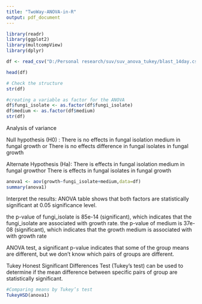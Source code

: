```yaml
---
title: "TwoWay-ANOVA-in-R"
output: pdf_document
---
```


```r
library(readr)
library(ggplot2)
library(multcompView)
library(dplyr)
```

```r
df <- read_csv("D:/Personal research/suv/suv_anova_tukey/blast_14day.csv",show_col_types = FALSE)
```

```r
head(df)
```


```r
# Check the structure
str(df)
```


```r
#creating a variable as factor for the ANOVA
df$fungi_isolate <- as.factor(df$fungi_isolate)
df$medium <- as.factor(df$medium)
str(df)
```

Analysis of variance

Null hypothesis (H0) :     There is no effects in fungal isolation medium in fungal growth or
                           There is no effects difference in fungal isolates in fungal growth

Alternate Hypothesis (Ha): There is effects in fungal isolation medium in fungal growthor
                           There is effects in fungal isolates in fungal growth

```r
anova1 <- aov(growth~fungi_isolate+medium,data=df)
summary(anova1)
```
Interpret the results:
ANOVA table shows that both factors are statistically significant at 0.05 significance level.

the p-value of fungi_isolate is 85e-14 (significant), which indicates that the fungi_isolate are associated with growth rate.
the p-value of medium is 37e-08 (significant), which indicates that the growth medium is associated with with growth rate

ANOVA test, a significant p-value indicates that some of the group means are different, but we don’t know which pairs of groups are different.

Tukey Honest Significant Differences Test (Tukey's test) can be used to determine if the mean difference between specific pairs of group are statistically significant.

```r
#Comparing means by Tukey’s test
TukeyHSD(anova1)


```


